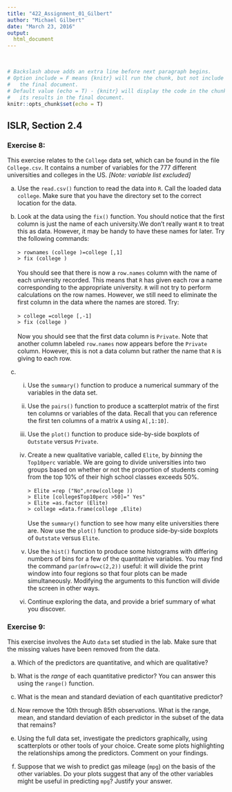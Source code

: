 ```yaml
---
title: "422_Assignment_01_Gilbert"
author: "Michael Gilbert"
date: "March 23, 2016"
output: 
  html_document
---
```

\
```r
# Backslash above adds an extra line before next paragraph begins.
# Option include = F means {knitr} will run the chunk, but not include it in
#   the final document.
# Default value (echo = T) - {knitr} will display the code in the chunk above
#   its results in the final document.
knitr::opts_chunk$set(echo = T)
```

## ISLR, Section 2.4
### Exercise 8:

This exercise relates to the `College` data set, which can be found in the file `College.csv`. It contains a number of variables for the 777 different universities and colleges in the US. *[Note: variable list excluded]*

(a) Use the `read.csv()` function to read the data into `R`. Call the loaded data `college`. Make sure that you have the directory set to the correct  location for the data.



(b) Look at the data using the `fix()` function. You should notice that the first column is just the name of each university.We don't really want `R` to  treat this as data. However, it may be handy to have these names for later. Try the following commands:
\
\
`> rownames (college )=college [,1]`
\
`> fix (college )`
\
\
You should see that there is now a `row.names` column with the name of each university recorded. This means that `R` has given each row a name corresponding to the appropriate university. `R` will not try to perform calculations on the row names. However, we still need to eliminate the first column in the data where the names are stored. Try:
\
\
`> college =college [,-1]`
\
`> fix (college )`
\
\
Now you should see that the first data column is `Private`. Note that another column labeled `row.names` now appears before the `Private` column. However, this is not a data column but rather the name that `R` is giving to each row.



(c) i. Use the `summary()` function to produce a numerical summary of the variables in the data set.



    ii. Use the `pairs()` function to produce a scatterplot matrix of the first ten columns or variables of the data. Recall that you can reference the     first ten columns of a matrix `A` using `A[,1:10]`.



    iii. Use the `plot()` function to produce side-by-side boxplots of `Outstate` versus `Private`.



    iv. Create a new qualitative variable, called `Elite`, by _binning_ the `Top10perc` variable. We are going to divide universities into two groups based on whether or not the proportion of students coming from the top 10% of their high school classes exceeds 50%.
\
\
`> Elite =rep ("No",nrow(college ))`
\
`> Elite [college$Top10perc >50]=" Yes"`
\
`> Elite =as.factor (Elite)`
\
`> college =data.frame(college ,Elite)`
\
\
Use the `summary()` function to see how many elite universities there are. Now use the `plot()` function to produce side-by-side boxplots of `Outstate` versus `Elite`.



    v. Use the `hist()` function to produce some histograms with differing numbers of bins for a few of the quantitative variables. You may find the command `par(mfrow=c(2,2))` useful: it will divide the print window into four regions so that four plots can be made simultaneously. Modifying the arguments to this function will divide the screen in other ways.



    vi. Continue exploring the data, and provide a brief summary of what you discover.



### Exercise 9:

This exercise involves the Auto `data` set studied in the lab. Make sure that the missing values have been removed from the data.

(a) Which of the predictors are quantitative, and which are qualitative?



(b) What is the _range_ of each quantitative predictor? You can answer this using the `range()` function.



(c) What is the mean and standard deviation of each quantitative predictor?



(d) Now remove the 10th through 85th observations. What is the range, mean, and standard deviation of each predictor in the subset of the data that remains?



(e) Using the full data set, investigate the predictors graphically, using scatterplots or other tools of your choice. Create some plots highlighting the relationships among the predictors. Comment on your findings.



(f) Suppose that we wish to predict gas mileage (`mpg`) on the basis
of the other variables. Do your plots suggest that any of the
other variables might be useful in predicting `mpg`? Justify your
answer.


